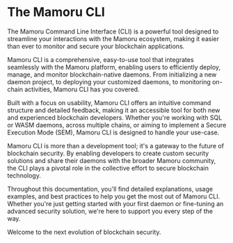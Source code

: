 # The Mamoru CLI
The Mamoru Command Line Interface (CLI) is a powerful tool designed to streamline your interactions with the Mamoru ecosystem, making it easier than ever to monitor and secure your blockchain applications.

Mamoru CLI is a comprehensive, easy-to-use tool that integrates seamlessly with the Mamoru platform, enabling users to efficiently deploy, manage, and monitor blockchain-native daemons. From initializing a new daemon project, to deploying your customized daemons, to monitoring on-chain activities, Mamoru CLI has you covered.

Built with a focus on usability, Mamoru CLI offers an intuitive command structure and detailed feedback, making it an accessible tool for both new and experienced blockchain developers. Whether you're working with SQL or WASM daemons, across multiple chains, or aiming to implement a Secure Execution Mode (SEM), Mamoru CLI is designed to handle your use-case.

Mamoru CLI is more than a development tool; it's a gateway to the future of blockchain security. By enabling developers to create custom security solutions and share their daemons with the broader Mamoru community, the CLI plays a pivotal role in the collective effort to secure blockchain technology.

Throughout this documentation, you'll find detailed explanations, usage examples, and best practices to help you get the most out of Mamoru CLI. Whether you're just getting started with your first daemon or fine-tuning an advanced security solution, we're here to support you every step of the way.

Welcome to the next evolution of blockchain security. 
